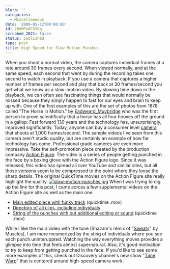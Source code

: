 ```yaml
---
blurb: ''
categories:
  - Miscellaneous
date: '2009-01-12T00:00:00'
id: 20eMPo0C5Y6q
scrubbed_2021: false
status: published
type: post
title: High Speed for Slow Motion Punches
---
```


When you shoot a normal video, the camera captures individual
frames at a rate around 30 frames every second. When viewed
normally, and at the same speed, each second that went by during
the recording takes one second to watch in playback. If you use a
camera that captures a higher number of frames per second and play
that back at 30 frames/second you get what we know as a slow-motion
video. By slowing time down in the playback, we can often see
fascinating things that would normally be missed because they
simply happen to fast for our eyes and brain to keep up with. One
of the first examples of this are the set of photos from 1878
called "The Horse in Motion." by
[Eadweard\_Muybridge](http://tr.im/4nuy) who was the first person
to prove scientifically that a horse has all four hooves off the
ground in a gallop. Fast forward 130 years and the technology has,
unsurprisingly, improved significantly. Today, anyone can buy a
consumer level [camera](http://tr.im/4nc7) that shoots at 1,000
frames/second. The sample videos I've seen from this camera aren't
studio quality, but are certainly an example of how far technology
has come. Professional grade cameres are even more impressive. Take
the self-promotion piece created by the production company
[Action Figure](http://tr.im/4nv5). The video is a series of people
getting punched in the face by a boxing glove with the Action
Figure logo. Since it was released, this video has spread all over
YouTube and similar sites, but all those versions seem to be
compressed to the point where they loose the sharp details. The
original QuickTime movies on the Action Figure site really
highlight the quality.
[![slow-motion-punches.jpg](http://www.alanwsmith.com/blog/wp-content/uploads/2009/01/slow-motion-punches.jpg)](http://tr.im/4nve)
When I was trying to dig up the link for this post, I came across a
few supplemental videos on the Action Figure site as well as the
main one.
-   [Main edited piece with funky track](http://tr.im/4nve)
    (quicktime .mov)
-   [Directory of all clips, including individuals](http://tr.im/4nvl)
-   [String of the punches with out additional editing or sound](http://tr.im/4nvw)
    (quicktime .mov)

While I like the main video with the tune (Shazam's remix of
"[Sweaty](http://www.amazon.com/Sweaty/dp/B0014KDF66/ref=sr_f3_1?ie=UTF8&s=dmusic&qid=1231729104&sr=103-1)"
by Muscles), I am more mesmerized by the sting of individuals where
you see each punch uninteruppted. Watching the way everything moves
provides a glimpse into time that feels almost supernatural. Also,
it's good motivation to try to keep from getting punched in the
face. If you'd like to see some more examples of this, check out
Discovery channel's new show
"[Time Warp](http://dsc.discovery.com/tv/time-warp/time-warp.html)"
that is centered around high-speed camera work.
